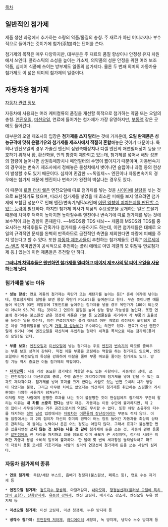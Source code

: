 [[목차]]

== 일반적인 첨가제 ==
제품 생산 과정에서 추가하는 소량의 약품/물질의 총칭. 주 재료가 아닌 어디까지나 부수적으로 들어가는 것이기에 첨가(添加)라는 단어를 쓴다.

첨가제의 목적은 매우 다양하지만, 대부분은 주 재료의 품질 향상이나 안정성 유지 차원에서 쓰인다. 플라스틱의 소성을 높이는 가소제, 의약품의 성분 안정을 위한 여러 보조 약품, 심지어 식품에 쓰이는 방부제도 일종의 첨가제다. 물론 두 번째 의미의 자동차용 첨가제도 이 넓은 의미의 첨가제의 일종이다.

== 자동차용 첨가제 ==
[[자동차 관련 정보]]

자동차에 사용되는 여러 케미컬류의 품질을 개선할 목적으로 첨가하는 약품 또는 오일의 총칭. [[엔진오일]], [[미션오일]], 연료에 들어가는 첨가제가 가장 유명하지만, [[부동액]] 같은 곳에도 들어간다.

대부분의 오일 제조사의 입장은 '''첨가제를 쓰지 말라'''는 것에 가까운데, '''오일 완제품은 성능규격에 맞춰 윤활기유와 첨가제를 제조사에서 적절히 혼합'''해놓은 것이기 때문이다. 특히나 엔진오일의 경우 가솔린 엔진의 삼원촉매장치나 디젤 엔진의 매연필터장치 등을 보호하기 위해서 황, 황산화물, 인의 함량이 제한되고 있는데, 첨가제를 넣어서 해당 성분의 함량이 늘어나면 삼원촉매장치나 매연필터의 수명이 짧아지기 때문이며, 자동변속기의 경우에는 변속기 제조사에서 정해놓은 물성치에서 벗어나면 슬립이나 과열 등의 현상이 발생할 수도 있기 때문이다. 심지어 민감한 ~~독일제~~ 엔진이나 자동변속기의 경우에는 첨가제 때문에 엔진이나 변속기가 완전히 박살나는 경우도 있다.

이 때문에 [[로열 더치 쉘]]은 엔진오일에 따로 첨가제를 넣는 것을 [[사이다]]에 [[설탕]]을 섞는 것으로 표현하기도 했으며, 따라서 첨가제를 넣었을 때 최소한 피해를 보지 않으려면 첨가제에 포함된 성분으로 인해 엔진/변속기/냉각라인에 [[화학|어떤 영향이 미치는지를 판단할 수 있는 능력]]이 필요하다. 하지만 첨가제 회사가 제품의 주요성분을 공개하는 일은 드물기 때문에 차덕후 덕력이 높아지면 높아질수록 엔진이나 변속기에 따로 첨가제를 넣는 것에 보수적이 되는 경향이 존재한다. ~~MSDS랑 TDS 내놔~~ 제품의 MSDS와 TDS를 중요시하는 차덕후들도 간혹가다 첨가제를 사용하기도 하는데, 이런 첨가제들은 대체로 오일의 규격적인 문제를 완벽히 만족하므로 금전적인 측면을 제외한다면 차량에 피해를 주지 않는다고 할 수 있다. 또한 [[자동차/제조사|자동차 제조사]]들이 추천하는 첨가제들도 간혹[* [[메르세데스-벤츠]] 북미법인이 공식적으로 추천하는 폴리 에테르 아민 계열의 모 휘발유 연료첨가제 등.] 있는데 이런 제품들은 추천할 만 하다.

'''[[2pac#s-3|그러니까 차덕후들은 웬만하면 첨가제를 멀리하고 메이저 제조사의 탑 티어 오일을 사용하는게 낫다]].'''

=== 첨가제를 넣는 이유 ===
 * '''성능 향상''': 연료 계통의 첨가제는 옥탄가 또는 세탄가를 높이는 등[* 흔히 여기에 낚이는데, 연료첨가제의 설명을 보면 항상 옥탄가 Points를 높여준다고 한다. 무슨 뜻이냐면 예를들어 옥탄가 93인 휘발유에 7포인트를 높여주는 첨가제를 넣을 경우 옥탄가가 100이 되는것이 아니라 93.7이 되는 것이다.] 연료의 품질을 높여 성능 향상 가능성을 높인다. 또한 연료에 첨가하는 불스원샷 같은 청정제 계통은 [[카본]] 등 오염물질을 제거하여 각 부품의 효율성을 높이는 일을 하는데, 이런 연료첨가제는 폴리 에테르 아민 계열의 청정제가 포함되지 않은 이상 고급휘발유를 넣는게 [[가격 대 성능비]]가 우수하다는 의견도 있다. 연료가 아닌 엔진오일에 섞거나 아예 엔진오일을 대신하여 주입하는 형태의 세척을 목적으로 하는 첨가제(플러싱 오일)도 있다.

 * '''부품 보호''': [[엔진오일]]과 [[미션오일]]에 넣는 첨가제는 주로 [[엔진]]과 [[변속기]]의 마모를 줄여주는 부품 보호 성격이 강하다. 직접 이들 부품을 코팅하는 역할을 하는 첨가제도 있으며, 엔진오일이나 미션오일의 특성을 강화하여 마찰을 줄여 부품 마모를 줄이는 첨가제도 있다. 방청 기능 역시 중요한 이들 첨가제의 역할이다.

 * '''[[자기만족]]''': 사실 가장 중요한 첨가제의 역할일 수도 있는 사항이다. 자동차의 상태, 쓰는 엔진오일이나 미션오일의 종류, 주행 습관은 제각각이기에 첨가제를 넣어 얻을 수 있는 효과도 제각각이다. 첨가제를 넣어 효과를 크게 봤다는 사람도 있는 반면 오히려 차가 엉망이 되었다는 불평, 그리고 아무런 차이도 없었다는 의견까지 첨가제를 취급하는 쇼핑몰의 게시판에는 다양한 사용기가 넘쳐난다.
 이처럼 모든 사람에게 분명한 효과를 내는 것이 불분명한 것이 현실임에도 첨가제가 꾸준히 팔리는 이유는 '''내 차를 소중히 한다'''는 생각 때문. 자동차는 이동 수단에 불과하지만, 제 2의 집이나 사무실이라는 거주 공간으로서의 역할도 무시할 수 없다. 또한 차량 소유주의 다수를 차지하는 [[성인]] [[남성]] 입장에서는 [[차덕후|자동차는]] [[어른의 취미#s-2.4|어른들의 장난감]]이라는 부분도 적지 않다. 이들 입장에서는 제 2의 집이자 자신의 취미의 영역이 어느 정도 들어간 자동차를 최상의 상태로 관리하는 데 들이는 노력이나 돈은 어느 정도는 아깝지 않다. 그래서 효과가 불분명한 면은 있을지언정 '''쓰지 않는 것 보다는 나을 것 같아''' 첨가제에 돈을 쓰는 것. 자동차 관련 용품은 [[할인점]]에도 한 자리를 차지하고 있을 정도로 이미 규모가 큰 시장이며, 첨가제 시장은 이러한 자동차 용품 소비의 일부에 불과하다. 한 달에 몇 번씩 세차장을 들락날락하고 마트의 자동차 용품 코너를 기웃거리는 사람의 심리의 연장선이 첨가제에 돈을 쓰는 사람의 심리다.

=== 자동차 첨가제의 종류 ===
 * '''연료 첨가제''': 옥탄/세탄 부스트, 흡배기 청정제(불스원샷, 페록스 등), 연료 수분 제거제 등

 * '''엔진오일 첨가제''': [http://cafe.naver.com/mecha4222/15 점도지수 향상제], 마찰저감제, [http://cafe.naver.com/mecha4222/17 내마모제], [http://cafe.naver.com/mecha4222/16 청정분산제(플러싱 오일에 특히 많이 포함), 산화방지제], [http://cafe.naver.com/mecha4222/14 유동점 강하제], 엔진 코팅제, 배기가스 감소제, 엔진오일 누유 방지제 등

 * '''미션오일 첨가제''': 미션 코팅제, 미션 청정제, 누유 방지제 등

 * '''냉각수 첨가제''': [http://cafe.naver.com/mecha4222/790 표면장력 저하제], [[라디에이터]] 세정제, 녹 방지제, 냉각수 누수 방지제 등
